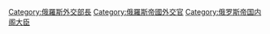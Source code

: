 [[Category:俄羅斯外交部長|Category:俄羅斯外交部長]]
[[Category:俄羅斯帝國外交官|Category:俄羅斯帝國外交官]]
[[Category:俄罗斯帝国内阁大臣|Category:俄罗斯帝国内阁大臣]]